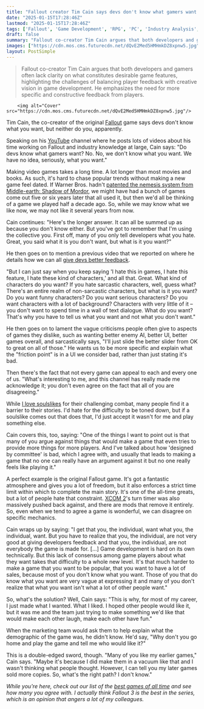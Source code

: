 ```yaml
---
title: "Fallout creator Tim Cain says devs don't know what gamers want because 'you don't know either' and that's why he used to just make games he and his team liked"
date: "2025-01-15T17:28:46Z"
lastmod: "2025-01-15T17:28:46Z"
tags: ['Fallout', 'Game Development', 'RPG', 'PC', 'Industry Analysis', 'YouTube', 'Game Design', 'XCOM 2', 'Soulslike']
draft: false
summary: "Fallout co-creator Tim Cain argues that both developers and gamers often lack clarity on what constitutes desirable game features, highlighting the challenges of balancing player feedback with creative vision in game development.  He emphasizes the need for more specific and constructive feedback from players."
images: ["https://cdn.mos.cms.futurecdn.net/dQvE2Med5HMHmkDZ8xpnw5.jpg"]
layout: PostSimple
---
```

> Fallout co-creator Tim Cain argues that both developers and gamers often lack clarity on what constitutes desirable game features, highlighting the challenges of balancing player feedback with creative vision in game development.  He emphasizes the need for more specific and constructive feedback from players.


        <img alt="Cover" src="https://cdn.mos.cms.futurecdn.net/dQvE2Med5HMHmkDZ8xpnw5.jpg"/>
        
Tim Cain, the co-creator of the original [<u>Fallout</u>](https://www.gamesradar.com/best-fallout-games/) game says devs don't know what you want, but neither do you, apparently.

Speaking on his [YouTube](https://www.gamesradar.com/tag/youtube/) channel where he posts lots of videos about his time working on Fallout and industry knowledge at large, Cain says: "Do devs know what gamers want? No. No, we don't know what you want. We have no idea, seriously, what you want."

Making video games takes a long time. A lot longer than most movies and books. As such, it's hard to chase popular trends without making a new game feel dated. If Warner Bros. hadn't [<u>patented the nemesis system from Middle-earth: Shadow of Mordor</u>](https://www.gamesradar.com/middle-earth-shadow-of-mordors-nemesis-system-was-patented-by-warner-bros/), we might have had a bunch of games come out five or six years later that all used it, but then we'd all be thinking of a game we played half a decade ago. So, while we may know what we like now, we may not like it several years from now.

Cain continues: "Here's the longer answer. It can all be summed up as because you don't know either. But you've got to remember that I'm using the collective you. First off, many of you only tell developers what you hate. Great, you said what it is you don't want, but what is it you want?"

He then goes on to mention a previous video that we reported on where he details how we can all [<u>give devs better feedback</u>](https://www.gamesradar.com/games/fallout-lead-tim-cain-wonders-if-gamers-know-what-they-like-and-reckons-feedback-is-much-better-when-its-specific-and-focuses-on-what-you-want/).

"But I can just say when you keep saying 'I hate this in games, I hate this feature, I hate these kind of characters,' and all that. Great. What kind of characters do you want? If you hate sarcastic characters, well, guess what? There's an entire realm of non-sarcastic characters, but what is it you want? Do you want funny characters? Do you want serious characters? Do you want characters with a lot of background? Characters with very little of it – you don't want to spend time in a wall of text dialogue. What do you want? That's why you have to tell us what you want and not what you don't want."

He then goes on to lament the vague criticisms people often give to aspects of games they dislike, such as wanting better enemy AI, better UI, better games overall, and sarcastically says, "I'll just slide the better slider from OK to great on all of those." He wants us to be more specific and explain what the "friction point" is in a UI we consider bad, rather than just stating it's bad.

Then there's the fact that not every game can appeal to each and every one of us. "What's interesting to me, and this channel has really made me acknowledge it; you don't even agree on the fact that all of you are disagreeing."

While [I love soulslikes](https://www.gamesradar.com/what-is-a-souls-like-developers-explain/) for their challenging combat, many people find it a barrier to their stories. I'd hate for the difficulty to be toned down, but if a soulslike comes out that does that, I'd just accept it wasn't for me and play something else.

Cain covers this, too, saying: "One of the things I want to point out is that many of you argue against things that would make a game that even tries to provide more things for more players. And I've talked about how 'designed by committee' is bad, which I agree with, and usually that leads to making a game that no one can really have an argument against it but no one really feels like playing it."

A perfect example is the original Fallout game. It's got a fantastic atmosphere and gives you a lot of freedom, but it also enforces a strict time limit within which to complete the main story. It's one of the all-time greats, but a lot of people hate that constraint. [XCOM 2](https://www.gamesradar.com/xcom-2-review/)'s turn timer was also massively pushed back against, and there are mods that remove it entirely. So, even when we tend to agree a game is wonderful, we can disagree on specific mechanics.



Cain wraps up by saying: "I get that you, the individual, want what you, the individual, want. But you have to realize that you, the individual, are not very good at giving developers feedback and that you, the individual, are not everybody the game is made for. [...] Game development is hard on its own technically. But this lack of consensus among game players about what they want takes that difficulty to a whole new level. It's that much harder to make a game that you want to be popular, that you want to have a lot of sales, because most of you don't know what you want. Those of you that do know what you want are very vague at expressing it and many of you don't realize that what you want isn't what a lot of other people want."

So, what's the solution? Well, Cain says: "This is why, for most of my career, I just made what I wanted. What I liked. I hoped other people would like it, but it was me and the team just trying to make something we'd like that would make each other laugh, make each other have fun."

When the marketing team would ask them to help explain what the demographic of the game was, he didn't know. He'd say, "Why don't you go home and play the game and tell me who would like it?"

This is a double-edged sword, though. "Many of you like my earlier games," Cain says. "Maybe it's because I did make them in a vacuum like that and I wasn't thinking what people thought. However, I can tell you my later games sold more copies. So, what's the right path? I don't know."

*While you're here, check out our list of the *[<em>best games of all time</em>](https://www.gamesradar.com/best-games-of-all-time/)* and see how many you agree with. I actually think Fallout 3 is the best in the series, which is an opinion that angers a lot of my colleagues.*
        